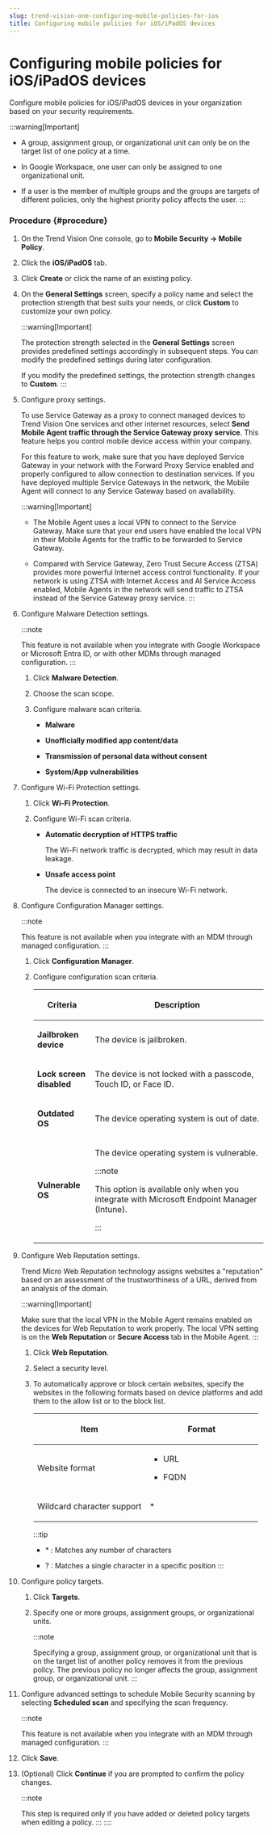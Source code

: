 ```yaml
---
slug: trend-vision-one-configuring-mobile-policies-for-ios
title: Configuring mobile policies for iOS/iPadOS devices
---
```

# Configuring mobile policies for iOS/iPadOS devices

Configure mobile policies for iOS/iPadOS devices in your organization based on your security requirements.

:::warning[Important]

- A group, assignment group, or organizational unit can only be on the target list of one policy at a time.

- In Google Workspace, one user can only be assigned to one organizational unit.

- If a user is the member of multiple groups and the groups are targets of different policies, only the highest priority policy affects the user.
:::

### Procedure {#procedure}

1.  On the Trend Vision One console, go to **Mobile Security → Mobile Policy**.

2.  Click the **iOS/iPadOS** tab.

3.  Click **Create** or click the name of an existing policy.

4.  On the **General Settings** screen, specify a policy name and select the protection strength that best suits your needs, or click **Custom** to customize your own policy.

    :::warning[Important]

    The protection strength selected in the **General Settings** screen provides predefined settings accordingly in subsequent steps. You can modify the predefined settings during later configuration.

    If you modify the predefined settings, the protection strength changes to **Custom**.
    :::

5.  Configure proxy settings.

    To use Service Gateway as a proxy to connect managed devices to Trend Vision One services and other internet resources, select **Send Mobile Agent traffic through the Service Gateway proxy service**. This feature helps you control mobile device access within your company.

    For this feature to work, make sure that you have deployed Service Gateway in your network with the Forward Proxy Service enabled and properly configured to allow connection to destination services. If you have deployed multiple Service Gateways in the network, the Mobile Agent will connect to any Service Gateway based on availability.

    :::warning[Important]

    - The Mobile Agent uses a local VPN to connect to the Service Gateway. Make sure that your end users have enabled the local VPN in their Mobile Agents for the traffic to be forwarded to Service Gateway.

    - Compared with Service Gateway, Zero Trust Secure Access (ZTSA) provides more powerful Internet access control functionality. If your network is using ZTSA with Internet Access and AI Service Access enabled, Mobile Agents in the network will send traffic to ZTSA instead of the Service Gateway proxy service.
    :::

6.  Configure Malware Detection settings.

    :::note

    This feature is not available when you integrate with Google Workspace or Microsoft Entra ID, or with other MDMs through managed configuration.
    :::

    1.  Click **Malware Detection**.

    2.  Choose the scan scope.

    3.  Configure malware scan criteria.

        - **Malware**

        - **Unofficially modified app content/data**

        - **Transmission of personal data without consent**

        - **System/App vulnerabilities**

7.  Configure Wi-Fi Protection settings.

    1.  Click **Wi-Fi Protection**.

    2.  Configure Wi-Fi scan criteria.

        - **Automatic decryption of HTTPS traffic**

          The Wi-Fi network traffic is decrypted, which may result in data leakage.

        - **Unsafe access point**

          The device is connected to an insecure Wi-Fi network.

8.  Configure Configuration Manager settings.

    :::note

    This feature is not available when you integrate with an MDM through managed configuration.
    :::

    1.  Click **Configuration Manager**.

    2.  Configure configuration scan criteria.

        <table>
        <colgroup>
        <col style="width: 25%" />
        <col style="width: 75%" />
        </colgroup>
        <thead>
        <tr>
        <th><p>Criteria</p></th>
        <th><p>Description</p></th>
        </tr>
        </thead>
        <tbody>
        <tr>
        <td><p><strong>Jailbroken device</strong></p></td>
        <td><p>The device is jailbroken.</p></td>
        </tr>
        <tr>
        <td><p><strong>Lock screen disabled</strong></p></td>
        <td><p>The device is not locked with a passcode, Touch ID, or Face ID.</p></td>
        </tr>
        <tr>
        <td><p><strong>Outdated OS</strong></p></td>
        <td><p>The device operating system is out of date.</p></td>
        </tr>
        <tr>
        <td><p><strong>Vulnerable OS</strong></p></td>
        <td><p>The device operating system is vulnerable.</p>


        :::note

        <p>This option is available only when you integrate with Microsoft Endpoint Manager (Intune).</p>


        :::

        </td>
        </tr>
        </tbody>
        </table>

9.  Configure Web Reputation settings.

    Trend Micro Web Reputation technology assigns websites a "reputation" based on an assessment of the trustworthiness of a URL, derived from an analysis of the domain.

    :::warning[Important]

    Make sure that the local VPN in the Mobile Agent remains enabled on the devices for Web Reputation to work properly. The local VPN setting is on the **Web Reputation** or **Secure Access** tab in the Mobile Agent.
    :::

    1.  Click **Web Reputation**.

    2.  Select a security level.

    3.  To automatically approve or block certain websites, specify the websites in the following formats based on device platforms and add them to the allow list or to the block list.

        <table>
        <colgroup>
        <col style="width: 50%" />
        <col style="width: 50%" />
        </colgroup>
        <thead>
        <tr>
        <th><p>Item</p></th>
        <th><p>Format</p></th>
        </tr>
        </thead>
        <tbody>
        <tr>
        <td><p>Website format</p></td>
        <td><ul>
        <li><p>URL</p></li>
        <li><p>FQDN</p></li>
        </ul></td>
        </tr>
        <tr>
        <td><p>Wildcard character support</p></td>
        <td><p>*</p></td>
        </tr>
        </tbody>
        </table>

        :::tip

        - \* : Matches any number of characters

        - ? : Matches a single character in a specific position
        :::

10. Configure policy targets.

    1.  Click **Targets**.

    2.  Specify one or more groups, assignment groups, or organizational units.

        :::note

        Specifying a group, assignment group, or organizational unit that is on the target list of another policy removes it from the previous policy. The previous policy no longer affects the group, assignment group, or organizational unit.
        :::

11. Configure advanced settings to schedule Mobile Security scanning by selecting **Scheduled scan** and specifying the scan frequency.

    :::note

    This feature is not available when you integrate with an MDM through managed configuration.
    :::

12. Click **Save**.

13. (Optional) Click **Continue** if you are prompted to confirm the policy changes.

    :::note

    This step is required only if you have added or deleted policy targets when editing a policy.
    :::
::::
